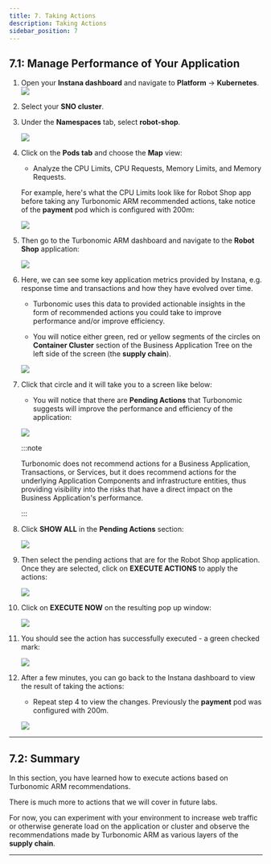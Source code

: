 ```yaml
---
title: 7. Taking Actions
description: Taking Actions
sidebar_position: 7
---
```


## 7.1: Manage Performance of Your Application

1. Open your **Instana dashboard** and navigate to **Platform** ->
   **Kubernetes**. ![](images/action-1.png)

1. Select your **SNO cluster**.

1. Under the **Namespaces** tab, select **robot-shop**.

   ![](images/action-2.png)

1. Click on the **Pods tab** and choose the **Map** view:

   - Analyze the CPU Limits, CPU Requests, Memory Limits, and Memory Requests.

   For example, here's what the CPU Limits look like for Robot Shop app before
   taking any Turbonomic ARM recommended actions, take notice of the **payment**
   pod which is configured with 200m:

   ![](images/action-3.png)

1. Then go to the Turbonomic ARM dashboard and navigate to the **Robot Shop**
   application:

   ![](images/action-4.png)

1. Here, we can see some key application metrics provided by Instana, e.g.
   response time and transactions and how they have evolved over time.

   - Turbonomic uses this data to provided actionable insights in the form of
     recommended actions you could take to improve performance and/or improve
     efficiency.

   - You will notice either green, red or yellow segments of the circles on
     **Container Cluster** section of the Business Application Tree on the left
     side of the screen (the **supply chain**).

   ![](images/action-5.png)

1. Click that circle and it will take you to a screen like below:

   - You will notice that there are **Pending Actions** that Turbonomic suggests
     will improve the performance and efficiency of the application:

   ![](images/action-6.png)

   :::note

   Turbonomic does not recommend actions for a Business Application,
   Transactions, or Services, but it does recommend actions for the underlying
   Application Components and infrastructure entities, thus providing visibility
   into the risks that have a direct impact on the Business Application's
   performance.

   :::

1. Click **SHOW ALL** in the **Pending Actions** section:

   ![](images/action-7.png)

1. Then select the pending actions that are for the Robot Shop application. Once
   they are selected, click on **EXECUTE ACTIONS** to apply the actions:

   ![](images/action-8.png)

1. Click on **EXECUTE NOW** on the resulting pop up window:

   ![](images/action-9.png)

1. You should see the action has successfully executed - a green checked mark:

   ![](images/action-10.png)

1. After a few minutes, you can go back to the Instana dashboard to view the
   result of taking the actions:

   - Repeat step 4 to view the changes. Previously the **payment** pod was
     configured with 200m.

   ![](images/payment-increase.png)

---

## 7.2: Summary

In this section, you have learned how to execute actions based on Turbonomic ARM
recommendations.

There is much more to actions that we will cover in future labs.

For now, you can experiment with your environment to increase web traffic or
otherwise generate load on the application or cluster and observe the
recommendations made by Turbonomic ARM as various layers of the **supply
chain**.

---
